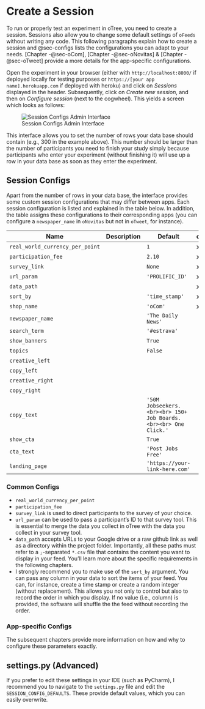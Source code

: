 # Create a Session {#sec-session}

To run or properly test an experiment in oTree, you need to create a session. Sessions also allow you to change some default settings of `oFeeds` without writing any code. This following paragraphs explain how to create a session and @sec-configs lists the configurations you can adapt to your needs. [Chapter -@sec-oCom], [Chapter -@sec-oNovitas] & [Chapter -@sec-oTweet] provide a more details for the app-specific configurations.

Open the experiment in your browser (either with `http://localhost:8000/` if deployed locally for testing purposes or `https://[your app name].herokuapp.com` if deployed with heroku) and click on _Sessions_ displayed in the header. Subsequently, click on _Create new session_, and then on _Configure session_ (next to the cogwheel). This yields a screen which looks as follows:

![Session Configs Admin Interface](img/screenshot-session-config.png)

This interface allows you to set the number of rows your data base should contain (e.g., 300 in the example above). This number should be larger than the number of participants you need to finish your study simply because participants who enter your experiment (without finishing it) will use up a row in your data base as soon as they enter the experiment.

## Session Configs {#sec-configs}

Apart from the number of rows in your data base, the interface provides some custom session configurations that may differ between apps. Each session configuration is listed and explained in the table below. In addition, the table assigns these configurations to their corresponding apps (you can configure a `newspaper_name` in `oNovitas` but not in `oTweet`, for instance).


| Name                            | Description | Default                                                           | oCom | oNovitas | oTweet |
|---------------------------------|-------------|-------------------------------------------------------------------|------|----------|--------|
| `real_world_currency_per_point` |             | `1`                                                               |   x  |     x    |    x   |
| `participation_fee`             |             | `2.10`                                                            |   x  |     x    |    x   |
| `survey_link`                   |             | `None`                                                            |   x  |     x    |    x   |
| `url_param`                     |             | `'PROLIFIC_ID'`                                                   |   x  |     x    |    x   |
| `data_path`                     |             |                                                                   |   x  |     x    |    x   |
| `sort_by`                       |             | `'time_stamp'`                                                    |   x  |     x    |    x   |
| `shop_name`                     |             | `'oCom'`                                                          |   x  |          |        |
| `newspaper_name`                |             | `'The Daily News'`                                                |      |     x    |        |
| `search_term`                   |             | `'#estrava'`                                                      |      |          |    x   |
| `show_banners`                  |             | `True`                                                            |      |     x    |        |
| `topics`                        |             | `False`                                                           |      |          | x      |
| `creative_left`                 |             |                                                                   |      |     x    |        |
| `copy_left`                     |             |                                                                   |      |     x    |        |
| `creative_right`                |             |                                                                   |      |     x    |        |
| `copy_right`                    |             |                                                                   |      |     x    |        |
| `copy_text`                     |             | `'50M Jobseekers. <br><br> 150+ Job Boards. <br><br> One Click.'` |      |          |        |
| `show_cta`                      |             | `True`                                                            |      |     x    |    x   |
| `cta_text`                      |             | `'Post Jobs Free'`                                                |      |     x    |    x   |
| `landing_page`                  |             | `'https://your-link-here.com'`                                    |      |     x    |    x   |


### Common Configs {#sec-common-configs}

- `real_world_currency_per_point`
- `participation_fee`
- `survey_link` is used to direct participants to the survey of your choice.
- `url_param` can be used to pass a participant's ID to that survey tool. This is essential to merge the data you collect in oTree with the data you collect in your survey tool.
- `data_path` accepts URLs to your Google drive or a raw github link as well as a directory within the project folder. Importantly, all these paths must refer to a `;`-separated  `*.csv` file that contains the content you want to display in your feed. You'll learn more about the specific requirements in the following chapters.
- I strongly recommend you to make use of the `sort_by` argument. You can pass any column in your data to sort the items of your feed. You can, for instance, create a time stamp or create a random integer (without replacement). This allows you not only to control but also to record the order in which you display. If no value (i.e., column) is provided, the software will shuffle the the feed without recording the order.


### App-specific Configs

The subsequent chapters provide more information on how and why to configure these parameters exactly.


## settings.py (Advanced)

If you prefer to edit these settings in your IDE (such as PyCharm), I recommend you to navigate to the `settings.py` file and edit the `SESSION_CONFIG_DEFAULTS`. These provide default values, which you can easily overwrite.
